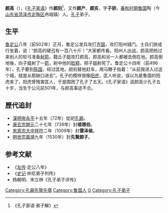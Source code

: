 '''颜高'''（{{bd|？||？|catIdx=Y}}），《[[孔子家语|孔子家语]]》作'''颜刻'''<ref>《孔子家语·弟子解》</ref>，又作'''颜产'''、'''颜亥'''，字'''子骄'''。[[春秋时期|春秋时期]][[鲁国|鲁国]]陶（今[[山东省|山东省]][[菏泽市|菏泽市]][[定陶区|定陶区]]冉堌镇）人。[[孔子|孔子]]弟子。

==生平==
[[鲁定公|鲁定公]]八年（前502年）正月，鲁定公发兵攻打[[齐国|齐国]]，攻打阳州城门。士兵们排成行坐着，说：“颜高的硬[[弓|弓]]有一百八十斤！”大家都传看。阳州人出战，颜高把抢过来别人的软弓准备[[射箭|射箭]]，籍丘子鉏攻打颜高，颜高和另一人都被击倒在地。颜高倒地後，向子鉏射了一[[箭|箭]]，射中他的[[脸颊|脸颊]]，把子鉏射死了。鲁定公十四年（前496年），孔子要到[[陈国|陈国]]，经过匡地，颜刻替他赶车，用马鞭子指着：“从前我进入过这个城，就是从那缺口进去”。孔子的模样很像[[阳虎|阳虎]]，匡人听说，误以为是鲁国的阳虎来了，阳虎曾残害匡人，于是围困了孔子了五天。《孔子家语》说颜高少孔子五十岁，当生于公元前501年，与颜高事迹不合。

==歷代追封==
*[[東漢|漢]][[漢明帝|明帝]][[永平_(東漢)|永平]]十五年（72年）從祀[[孔廟|孔廟]]。
*[[唐朝|唐]][[唐玄宗|玄宗]][[開元|開元]]二十七年（739年）封'''琅琊伯'''。
*[[北宋|宋]][[宋真宗|真宗]][[大中祥符|大中祥符]]二年（1009年）封'''雷泽侯'''。
*[[明朝|明]][[明世宗|世宗]][[嘉靖|嘉靖]]九年（1530年）封'''先賢颜子'''。

==参考文献==
*《[[左传|左传]]·定公八年》 
*《[[史记|史记]]·仲尼弟子列传》    
*杨朝明、宋立林《孔子弟子评传》
{{孔子弟子}}
[[Category:孔廟先賢先儒|Category:孔廟先賢先儒]]
[[Category:鲁国人|Category:鲁国人]]
[[Category:颜姓|G]]
[[Category:孔子弟子|Category:孔子弟子]]